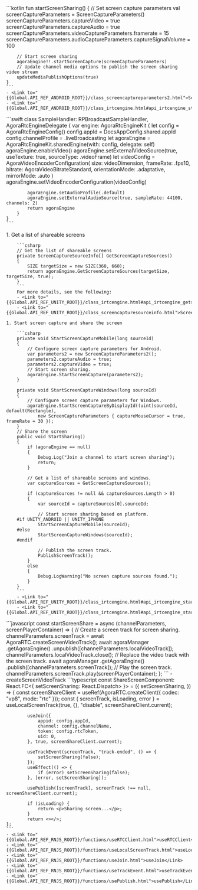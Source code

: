 <PlatformWrapper platform="android">
    ```kotlin
    fun startScreenSharing() {
        // Set screen capture parameters
        val screenCaptureParameters = ScreenCaptureParameters()
        screenCaptureParameters.captureVideo = true
        screenCaptureParameters.captureAudio = true
        screenCaptureParameters.videoCaptureParameters.framerate = 15
        screenCaptureParameters.audioCaptureParameters.captureSignalVolume = 100

        // Start screen sharing
        agoraEngine!!.startScreenCapture(screenCaptureParameters)
        // Update channel media options to publish the screen sharing video stream
        updateMediaPublishOptions(true)
    }    
    ```
    - <Link to="{{Global.API_REF_ANDROID_ROOT}}/class_screencaptureparameters2.html">ScreenCaptureParameters</Link>
    - <Link to="{{Global.API_REF_ANDROID_ROOT}}/class_irtcengine.html#api_irtcengine_startscreencapture">startScreenCapture</Link>
</PlatformWrapper>
<PlatformWrapper platform="ios">
    ```swift
    class SampleHandler: RPBroadcastSampleHandler, AgoraRtcEngineDelegate {
        var engine: AgoraRtcEngineKit {
            let config = AgoraRtcEngineConfig()
            config.appId = DocsAppConfig.shared.appId
            config.channelProfile = .liveBroadcasting
            let agoraEngine = AgoraRtcEngineKit.sharedEngine(with: config, delegate: self)
            agoraEngine.enableVideo()
            agoraEngine.setExternalVideoSource(true, useTexture: true, sourceType: .videoFrame)
            let videoConfig = AgoraVideoEncoderConfiguration(
                size: videoDimension, frameRate: .fps10, bitrate: AgoraVideoBitrateStandard,
                orientationMode: .adaptative, mirrorMode: .auto
            )
            agoraEngine.setVideoEncoderConfiguration(videoConfig)

            agoraEngine.setAudioProfile(.default)
            agoraEngine.setExternalAudioSource(true, sampleRate: 44100, channels: 2)
            return agoraEngine
        }
    }
    ```
</PlatformWrapper>
<PlatformWrapper platform="unity">
    1. Get a list of shareable screens

        ```csharp
        // Get the list of shareable screens
        private ScreenCaptureSourceInfo[] GetScreenCaptureSources()
        {
            SIZE targetSize = new SIZE(360, 660);
            return agoraEngine.GetScreenCaptureSources(targetSize, targetSize, true);
        }
        ```
        For more details, see the following:
        - <Link to="{{Global.API_REF_UNITY_ROOT}}/class_irtcengine.html#api_irtcengine_getscreencapturesources">GetScreenCaptureSources</Link>
        - <Link to="{{Global.API_REF_UNITY_ROOT}}/class_screencapturesourceinfo.html">ScreenCaptureSourceInfo</Link>

    1. Start screen capture and share the screen

        ```csharp
        private void StartScreenCaptureMobile(long sourceId)
        {
            // Configure screen capture parameters for Android.
            var parameters2 = new ScreenCaptureParameters2();
            parameters2.captureAudio = true;
            parameters2.captureVideo = true;
            // Start screen sharing.
            agoraEngine.StartScreenCapture(parameters2);
        }

        private void StartScreenCaptureWindows(long sourceId)
        {
            // Configure screen capture parameters for Windows.
            agoraEngine.StartScreenCaptureByDisplayId((uint)sourceId, default(Rectangle),
                new ScreenCaptureParameters { captureMouseCursor = true, frameRate = 30 });
        }
        // Share the screen
        public void StartSharing()
        {
            if (agoraEngine == null)
            {
                Debug.Log("Join a channel to start screen sharing");
                return;
            }

            // Get a list of shareable screens and windows.
            var captureSources = GetScreenCaptureSources();

            if (captureSources != null && captureSources.Length > 0)
            {
                var sourceId = captureSources[0].sourceId;

                // Start screen sharing based on platform.
        #if UNITY_ANDROID || UNITY_IPHONE
                StartScreenCaptureMobile(sourceId);
        #else
                StartScreenCaptureWindows(sourceId);
        #endif

                // Publish the screen track.
                PublishScreenTrack();
            }
            else
            {
                Debug.LogWarning("No screen capture sources found.");
            }
        }
        ```
        - <Link to="{{Global.API_REF_UNITY_ROOT}}/class_irtcengine.html#api_irtcengine_startscreencapturebydisplayid">StartScreenCaptureByDisplayId</Link>
        - <Link to="{{Global.API_REF_UNITY_ROOT}}/class_irtcengine.html#api_irtcengine_startscreencapture">StartScreenCapture</Link>
</PlatformWrapper>
<PlatformWrapper platform="web">
```javascript
    const startScreenShare = async (channelParameters, screenPlayerContainer) => {
        // Create a screen track for screen sharing.
        channelParameters.screenTrack = await AgoraRTC.createScreenVideoTrack();
        await agoraManager
        .getAgoraEngine()
        .unpublish([channelParameters.localVideoTrack]);
        channelParameters.localVideoTrack.close();
        // Replace the video track with the screen track.
        await agoraManager
        .getAgoraEngine()
        .publish([channelParameters.screenTrack]);
        // Play the screen track.
        channelParameters.screenTrack.play(screenPlayerContainer);
    };
```
- <Link to="{{Global.API_REF_WEB_ROOT}}/interfaces/iagorartc.html#createscreenvideotrack">createScreenVideoTrack</Link>
</PlatformWrapper>
<PlatformWrapper platform="react-js">
    ```typescript
    const ShareScreenComponent: React.FC<{ setScreenSharing: React.Dispatch<React.SetStateAction<boolean>> }> = ({
        setScreenSharing,
        }) => {
            const screenShareClient = useRef(AgoraRTC.createClient({ codec: "vp8", mode: "rtc" }));
            const { screenTrack, isLoading, error } = useLocalScreenTrack(true, {}, "disable", screenShareClient.current);
            
            useJoin({
                appid: config.appId,
                channel: config.channelName,
                token: config.rtcToken,
                uid: 0,
            }, true, screenShareClient.current);
            
            useTrackEvent(screenTrack, "track-ended", () => {
                setScreenSharing(false);
            });
            useEffect(() => {
                if (error) setScreenSharing(false);
            }, [error, setScreenSharing]);
            
            usePublish([screenTrack], screenTrack !== null, screenShareClient.current);
            
            if (isLoading) {
                return <p>Sharing screen...</p>;
            }
            return <></>;
    };
    ```
    - <Link to="{{Global.API_REF_RNJS_ROOT}}/functions/useRTCClient.html">useRTCClient</Link>
    - <Link to="{{Global.API_REF_RNJS_ROOT}}/functions/useLocalScreenTrack.html">useLocalScreenTrack</Link>
    - <Link to="{{Global.API_REF_RNJS_ROOT}}/functions/useJoin.html">useJoin</Link>
    - <Link to="{{Global.API_REF_RNJS_ROOT}}/functions/useTrackEvent.html">useTrackEvent</Link>
    - <Link to="{{Global.API_REF_RNJS_ROOT}}/functions/usePublish.html">usePublish</Link>

</PlatformWrapper> 
